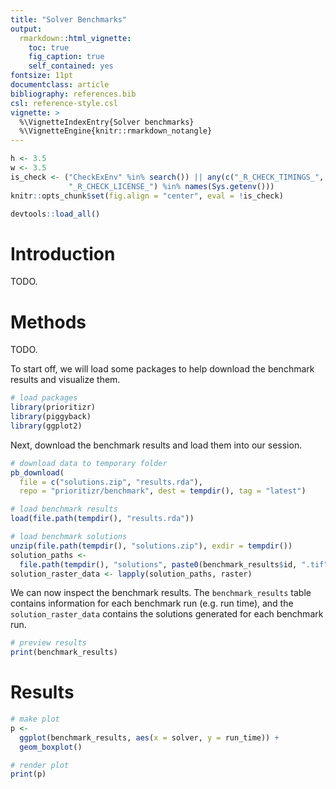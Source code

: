 ```yaml
---
title: "Solver Benchmarks"
output:
  rmarkdown::html_vignette:
    toc: true
    fig_caption: true
    self_contained: yes
fontsize: 11pt
documentclass: article
bibliography: references.bib
csl: reference-style.csl
vignette: >
  %\VignetteIndexEntry{Solver benchmarks}
  %\VignetteEngine{knitr::rmarkdown_notangle}
---
```


```r
h <- 3.5
w <- 3.5
is_check <- ("CheckExEnv" %in% search()) || any(c("_R_CHECK_TIMINGS_",
             "_R_CHECK_LICENSE_") %in% names(Sys.getenv()))
knitr::opts_chunk$set(fig.align = "center", eval = !is_check)
```

```r
devtools::load_all()
```

# Introduction

TODO.

# Methods

TODO.

To start off, we will load some packages to help download the benchmark results and visualize them.

```r
# load packages
library(prioritizr)
library(piggyback)
library(ggplot2)
```

Next, download the benchmark results and load them into our session.

```r
# download data to temporary folder
pb_download(
  file = c("solutions.zip", "results.rda"),
  repo = "prioritizr/benchmark", dest = tempdir(), tag = "latest")

# load benchmark results
load(file.path(tempdir(), "results.rda"))

# load benchmark solutions
unzip(file.path(tempdir(), "solutions.zip"), exdir = tempdir())
solution_paths <-
  file.path(tempdir(), "solutions", paste0(benchmark_results$id, ".tif"))
solution_raster_data <- lapply(solution_paths, raster)
```

We can now inspect the benchmark results. The `benchmark_results` table contains information for each benchmark run (e.g. run time), and the `solution_raster_data` contains the solutions generated for each benchmark run.

```r
# preview results
print(benchmark_results)
```

# Results

```r
# make plot
p <-
  ggplot(benchmark_results, aes(x = solver, y = run_time)) +
  geom_boxplot()

# render plot
print(p)
```
